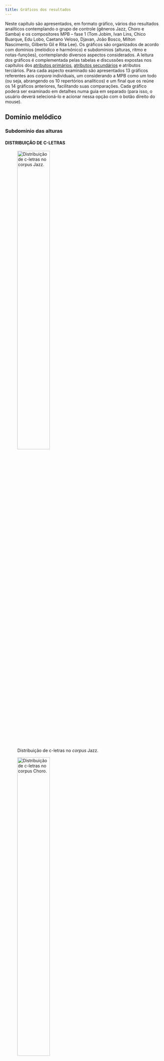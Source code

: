 ```yaml
---
title: Gráficos dos resultados
---
```


Neste capítulo são apresentados, em formato gráfico, vários dso resultados analíticos contemplando o grupo de controle (gêneros Jazz, Choro e Samba) e os compositores MPB -- fase 1 (Tom Jobim, Ivan Lins, Chico Buarque, Edu Lobo, Caetano Veloso, Djavan, João Bosco, Milton Nascimento, Gilberto Gil e Rita Lee). Os gráficos são organizados de acordo com domínios (melódico e harmônico) e subdomínios (alturas, ritmo e notas-funções), contemplando diversos aspectos considerados. A leitura dos gráficos é complementada pelas tabelas e discussões expostas nos capítulos dos [atributos primários](atributos-primarios.qmd),  [atributos secundários](atributos-secundarios.qmd) e atributos terciários.
Para cada aspecto examinado são apresentados 13 gráficos referentes aos *corpora* individuais, um considerando a MPB como um todo (ou seja, abrangendo os 10 repertórios analíticos) e um final que os reúne os 14 gráficos anteriores, facilitando suas comparações. Cada gráfico poderá ser examinado em detalhes numa guia em separado (para isso, o usuário deverá selecioná-lo e acionar nessa opção com o botão direito do mouse).

## Domínio melódico

### Subdomínio das alturas

#### DISTRIBUIÇÃO DE C-LETRAS

![Distribuição de c-letras no *corpus* Jazz.](../figs/grafico-01a.png){width=50% #fig-graf01a}

![Distribuição de c-letras no *corpus* Choro.](../figs/grafico-01b.png){width=50% #fig-graf01b}

![Distribuição de c-letras no *corpus* Samba.](../figs/grafico-01c.png){width=50% #fig-graf01c}

![Distribuição de c-letras no *corpus* Tom Jobim.](../figs/grafico-01d.png){width=50% #fig-graf01d}

![Distribuição de c-letras no *corpus* Ivan Lins.](../figs/grafico-01e.png){width=50% #fig-graf01e}

![Distribuição de c-letras no *corpus* Chico Buarque.](../figs/grafico-01f.png){width=50% #fig-graf01f}

![Distribuição de c-letras no *corpus* Edu Lobo.](../figs/grafico-01g.png){width=50% #fig-graf01g}

![Distribuição de c-letras no *corpus* Caetano Veloso.](../figs/grafico-01h.png){width=50% #fig-graf01h}

![Distribuição de c-letras no *corpus* Djavan.](../figs/grafico-01i.png){width=50% #fig-graf01i}

![Distribuição de c-letras no *corpus* João Bosco.](../figs/grafico-01j.png){width=50% #fig-graf01j}

![Distribuição de c-letras no *corpus* Milton Nascimento.](../figs/grafico-01k.png){width=50% #fig-graf01k}

![Distribuição de c-letras no *corpus* Gilberto Gil.](../figs/grafico-01l.png){width=50% #fig-graf01l}

![Distribuição de c-letras no *corpus* Rita Lee.](../figs/grafico-01m.png){width=50% #fig-graf01m}

![Distribuição de c-letra no conjunto MPB (compositores 1 a 10).](../figs/grafico-01n.png){width=50% #fig-graf01n}

![Comparação das distribuições das c-letras nos *corpora* dos grupo de controle (acima), dos compositores (centro) e do conjunto MPB (abaixo).](../figs/grafico-01.png){width=100% #fig-graf01}

---

#### DISTRIBUIÇÃO DE CARDINALIDADES DE C/R PALAVRAS

![Distribuição de cardinalidades de c/r palavras no *corpus* Jazz.](../figs/grafico-02a.png){width=50% #fig-graf02a}

![Distribuição de cardinalidades de c/r palavras no *corpus* Choro.](../figs/grafico-02b.png){width=50% #fig-graf02b}

![Distribuição de cardinalidades de c/r palavras no *corpus* Samba.](../figs/grafico-02c.png){width=50% #fig-graf02c}

![Distribuição de cardinalidades de c/r palavras no *corpus* Jobim.](../figs/grafico-02d.png){width=50% #fig-graf02d}

![Distribuição de cardinalidades de c/r palavras no *corpus* Lins.](../figs/grafico-02e.png){width=50% #fig-graf02e}

![Distribuição de cardinalidades de c/r palavras no *corpus* Chico.](../figs/grafico-02f.png){width=50% #fig-graf02f}

![Distribuição de cardinalidades de c/r palavras no *corpus* Edu.](../figs/grafico-02g.png){width=50% #fig-graf02g}

![Distribuição de cardinalidades de c/r palavras no *corpus* Caetano.](../figs/grafico-02h.png){width=50% #fig-graf02h}

![Distribuição de cardinalidades de c/r palavras no *corpus* Djavan.](../figs/grafico-02i.png){width=50% #fig-graf02i}

![Distribuição de cardinalidades de c/r palavras no *corpus* Bosco.](../figs/grafico-02j.png){width=50% #fig-graf02j}

![Distribuição de cardinalidades de c/r palavras no *corpus* Milton.](../figs/grafico-02k.png){width=50% #fig-graf02k}

![Distribuição de cardinalidades de c/r palavras no *corpus* Gil.](../figs/grafico-02l.png){width=50% #fig-graf02l}

![Distribuição de cardinalidades de c/r palavras no *corpus* Rita.](../figs/grafico-02m.png){width=50% #fig-graf02m}

![Distribuição  de cardinalidades de c/r palavras no conjunto MPB (compositores 1 a 10).](../figs/grafico-02n.png){width=50% #fig-graf02n}

![Comparação das distribuições das cardinalidades de c/r palavras nos *corpora* dos grupo de controle (acima), dos compositores (centro) e do conjunto MPB (abaixo).](../figs/grafico-02.png){width=100% #fig-graf02}


### Subdomínio do ritmo

#### DISTRIBUIÇÃO DE R-LETRAS

![Distribuição de r-letras no *corpus* Jazz.](../figs/grafico-03a.png){width=50% #fig-graf03a}

![Distribuição de r-letras no *corpus* Choro.](../figs/grafico-03b.png){width=50% #fig-graf03b}

![Distribuição de r-letras no *corpus* Samba.](../figs/grafico-03c.png){width=50% #fig-graf03c}

![Distribuição de r-letras no *corpus* Jobim.](../figs/grafico-03d.png){width=50% #fig-graf03d}

![Distribuição de r-letras no *corpus* Lins.](../figs/grafico-03e.png){width=50% #fig-graf03e}

![Distribuição de r-letras no *corpus* Chico.](../figs/grafico-03f.png){width=50% #fig-graf03f}

![Distribuição de r-letras no *corpus* Edu.](../figs/grafico-03g.png){width=50% #fig-graf03g}

![Distribuição de r-letras no *corpus* Caetano.](../figs/grafico-03h.png){width=50% #fig-graf03h}

![Distribuição de r-letras no *corpus* Djavan.](../figs/grafico-03i.png){width=50% #fig-graf03i}

![Distribuição de r-letras no *corpus* Bosco.](../figs/grafico-03j.png){width=50% #fig-graf03j}

![Distribuição de r-letras no *corpus* Milton.](../figs/grafico-03k.png){width=50% #fig-graf03k}

![Distribuição de r-letras no *corpus* Gil.](../figs/grafico-03l.png){width=50% #fig-graf03l}

![Distribuição de r-letras no *corpus* Rita.](../figs/grafico-03m.png){width=50% #fig-graf03m}

![Distribuição de r-letras no conjunto MPB (compositores 1 a 10).](../figs/grafico-03n.png){width=50% #fig-graf03n}

![Comparação das distribuições de r-letras nos *corpora* dos grupo de controle (acima), dos compositores (centro) e do conjunto MPB (abaixo).](../figs/grafico-03.png){width=100% #fig-graf03}

#### PERFIL MÉTRICO

![Perfil métrico do *corpus* Jazz.](../figs/grafico-04a.png){width=50% #fig-graf04a}

![Perfil métrico do *corpus* Choro.](../figs/grafico-04b.png){width=50% #fig-graf04b}

![Perfil métrico do *corpus* Samba.](../figs/grafico-04c.png){width=50% #fig-graf04c}

![Perfil métrico do *corpus* Jobim.](../figs/grafico-04d.png){width=50% #fig-graf04d}

![Perfil métrico do *corpus* Lins.](../figs/grafico-04e.png){width=50% #fig-graf04e}

![Perfil métrico do *corpus* Chico.](../figs/grafico-04f.png){width=50% #fig-graf04f}

![Perfil métrico do *corpus* Edu.](../figs/grafico-04g.png){width=50% #fig-graf04g}

![Perfil métrico do *corpus* Caetano.](../figs/grafico-04h.png){width=50% #fig-graf04h}

![Perfil métrico do *corpus* Djavan.](../figs/grafico-04i.png){width=50% #fig-graf04i}

![Perfil métrico do *corpus* Bosco.](../figs/grafico-04j.png){width=50% #fig-graf04j}

![Perfil métrico do *corpus* Milton.](../figs/grafico-04k.png){width=50% #fig-graf04k}

![Perfil métrico do *corpus* Gil.](../figs/grafico-04l.png){width=50% #fig-graf04l}

![Perfil métrico do *corpus* Rita.](../figs/grafico-04m.png){width=50% #fig-graf04m}

![Perfil métrico do conjunto MPB (compositores 1 a 10).](../figs/grafico-04n.png){width=50% #fig-graf04n}

![Comparação dos perfis métricos dos *corpora* dos grupo de controle (acima), dos compositores (centro) e do conjunto MPB (abaixo).](../figs/grafico-04.png){width=100% #fig-graf04}


### Subdomínio das notas-funções

#### TEIAS GLOBAIS DE NOTAS-FUNÇÕES

![Teia global de notas-funções (valores médios) do *corpus* Jazz.](../figs/grafico-05a.png){width=50% #fig-graf05a}

![Teia global de notas-funções (valores médios) do *corpus* Choro.](../figs/grafico-05b.png){width=50% #fig-graf05b}

![Teia global de notas-funções (valores médios) do *corpus* Samba.](../figs/grafico-05c.png){width=50% #fig-graf05c}

![Teia global de notas-funções (valores médios) do *corpus* Jobim.](../figs/grafico-05d.png){width=50% #fig-graf05d}

![Teia global de notas-funções (valores médios) do *corpus* Lins.](../figs/grafico-05e.png){width=50% #fig-graf05e}

![Teia global de notas-funções (valores médios) do *corpus* Chico.](../figs/grafico-05f.png){width=50% #fig-graf05f}

![Teia global de notas-funções (valores médios) do *corpus* Edu.](../figs/grafico-05g.png){width=50% #fig-graf05g}

![Teia global de notas-funções (valores médios) do *corpus* Caetano.](../figs/grafico-05h.png){width=50% #fig-graf05h}

![Teia global de notas-funções (valores médios) do *corpus* Djavan.](../figs/grafico-05i.png){width=50% #fig-graf05i}

![Teia global de notas-funções (valores médios) do *corpus* Bosco.](../figs/grafico-05j.png){width=50% #fig-graf05j}

![Teia global de notas-funções (valores médios) do *corpus* Milton.](../figs/grafico-05k.png){width=50% #fig-graf05k}

![Teia global de notas-funções (valores médios) do *corpus* Gil.](../figs/grafico-05l.png){width=50% #fig-graf05l}

![Teia global de notas-funções (valores médios) do *corpus* Rita.](../figs/grafico-05m.png){width=50% #fig-graf05m}

![Teia global de notas-funções (valores médios) do conjunto MPB (compositores 1 a 10).](../figs/grafico-05n.png){width=50% #fig-graf05n}

![Comparação das teias globais de notas-funções (valores médios) dos *corpora* dos grupo de controle (acima), dos compositores (centro) e do conjunto MPB (abaixo).](../figs/grafico-05.png){width=100% #fig-graf05}

------------

## Domínio harmônico

#### DISTRIBUIÇÃO DE TONALIDADES

![Distribuição de tonalidades principais no *corpus* Jazz.](../figs/grafico-06a.png){width=50% #fig-graf06a}

![Distribuição de tonalidades principais no *corpus* Choro.](../figs/grafico-06b.png){width=50% #fig-graf06b}

![Distribuição de tonalidades principais no *corpus* Samba.](../figs/grafico-06c.png){width=50% #fig-graf06c}

![Distribuição de tonalidades principais no *corpus* Jobim.](../figs/grafico-06d.png){width=50% #fig-graf06d}

![Distribuição de tonalidades principais no *corpus* Lins.](../figs/grafico-06e.png){width=50% #fig-graf06e}

![Distribuição de tonalidades principais no *corpus* Chico.](../figs/grafico-06f.png){width=50% #fig-graf06f}

![Distribuição de tonalidades principais no *corpus* Edu.](../figs/grafico-06g.png){width=50% #fig-graf06g}

![Distribuição de tonalidades principais no *corpus* Caetano.](../figs/grafico-06h.png){width=50% #fig-graf06h}

![Distribuição de tonalidades principais no *corpus* Djavan.](../figs/grafico-06i.png){width=50% #fig-graf06i}

![Distribuição de tonalidades principais no *corpus* Bosco.](../figs/grafico-06j.png){width=50% #fig-graf06j}

![Distribuição de tonalidades principais no *corpus* Milton.](../figs/grafico-06k.png){width=50% #fig-graf06k}

![Distribuição de tonalidades principais no *corpus* Gil.](../figs/grafico-06l.png){width=50% #fig-graf06l}

![Distribuição de tonalidades principais no *corpus* Rita.](../figs/grafico-06m.png){width=50% #fig-graf06m}

![Distribuição de tonalidades principais no conjunto MPB (compositores 1 a 10).](../figs/grafico-06n.png){width=50% #fig-graf06n}

![Comparação das distribuições de tonalidades principais nos *corpora* dos grupo de controle (acima), dos compositores (centro) e do conjunto MPB (abaixo).](../figs/grafico-06.png){width=100% #fig-graf06}

#### DISTRIBUIÇÃO DE RELAÇÕES BINÁRIAS TONAIS

![Distribuição de RBTs no *corpus* Jazz.](../figs/grafico-07a.png){width=50% #fig-graf07a}

![Distribuição de RBTs no *corpus* Choro.](../figs/grafico-07b.png){width=50% #fig-graf07b}

![Distribuição de RBTs no *corpus* Samba.](../figs/grafico-07c.png){width=50% #fig-graf07c}

![Distribuição de RBTs no *corpus* Jobim.](../figs/grafico-07d.png){width=50% #fig-graf07d}

![Distribuição de RBTs no *corpus* Lins.](../figs/grafico-07e.png){width=50% #fig-graf07e}

![Distribuição de RBTs no *corpus* Chico.](../figs/grafico-07f.png){width=50% #fig-graf07f}

![Distribuição de RBTs no *corpus* Edu.](../figs/grafico-07g.png){width=50% #fig-graf07g}

![Distribuição de RBTs no *corpus* Caetano.](../figs/grafico-07h.png){width=50% #fig-graf07h}

![Distribuição de RBTs no *corpus* Djavan.](../figs/grafico-07i.png){width=50% #fig-graf07i}

![Distribuição de RBTs no *corpus* Bosco.](../figs/grafico-07j.png){width=50% #fig-graf07j}

![Distribuição de RBTs no *corpus* Milton.](../figs/grafico-07k.png){width=50% #fig-graf07k}

![Distribuição de RBTs no *corpus* Gil.](../figs/grafico-07l.png){width=50% #fig-graf07l}

![Distribuição de RBTs no *corpus* Rita.](../figs/grafico-07m.png){width=50% #fig-graf07m}

![Distribuição de RBTs no conjunto MPB (compositores 1 a 10).](../figs/grafico-07n.png){width=50% #fig-graf07n}

![Comparação das distribuições de RBTs nos *corpora* dos grupo de controle (acima), dos compositores (centro) e do conjunto MPB (abaixo).](../figs/grafico-07.png){width=100% #fig-graf07}

#### DISTRIBUIÇÃO DE ACORDES ESPECÍFICOS

![Distribuição de acordes específicos (considerando os 40 mais recorrentes) no *corpus* Jazz.](../figs/grafico-08a.png){width=50% #fig-graf08a}

![Distribuição de acordes específicos (considerando os 40 mais recorrentes) no *corpus* Choro.](../figs/grafico-08b.png){width=50% #fig-graf08b}

![Distribuição de acordes específicos (considerando os 40 mais recorrentes) no *corpus* Samba.](../figs/grafico-08c.png){width=50% #fig-graf08c}

![Distribuição de acordes específicos (considerando os 40 mais recorrentes) no *corpus* Jobim.](../figs/grafico-08d.png){width=50% #fig-graf08d}

![Distribuição de acordes específicos (considerando os 40 mais recorrentes) no *corpus* Lins.](../figs/grafico-08e.png){width=50% #fig-graf08e}

![Distribuição de acordes específicos (considerando os 40 mais recorrentes) no *corpus* Chico.](../figs/grafico-08f.png){width=50% #fig-graf08f}

![Distribuição de acordes específicos (considerando os 40 mais recorrentes) no *corpus* Edu.](../figs/grafico-08g.png){width=50% #fig-graf08g}

![Distribuição de acordes específicos (considerando os 40 mais recorrentes) no *corpus* Caetano.](../figs/grafico-08h.png){width=50% #fig-graf08h}

![Distribuição de acordes específicos (considerando os 40 mais recorrentes) no *corpus* Djavan.](../figs/grafico-08i.png){width=50% #fig-graf08i}

![Distribuição de acordes específicos (considerando os 40 mais recorrentes) no *corpus* Bosco.](../figs/grafico-08j.png){width=50% #fig-graf08j}

![Distribuição de acordes específicos (considerando os 40 mais recorrentes) no *corpus* Milton.](../figs/grafico-08k.png){width=50% #fig-graf08k}

![Distribuição de acordes específicos (considerando os 40 mais recorrentes) no *corpus* Gil.](../figs/grafico-08l.png){width=50% #fig-graf08l}

![Distribuição de acordes específicos (considerando os 40 mais recorrentes) no *corpus* Rita.](../figs/grafico-08m.png){width=50% #fig-graf08m}

![Distribuição de acordes específicos (considerando os 40 mais recorrentes) no conjunto MPB (compositores 1 a 10).](../figs/grafico-08n.png){width=50% #fig-graf08n}

![Comparação das distribuições de acordes específicos (considerando os 40 mais recorrentes) nos *corpora* dos grupo de controle (acima), dos compositores (centro) e do conjunto MPB (abaixo).](../figs/grafico-08.png){width=100% #fig-graf08}

#### DISTRIBUIÇÃO DE TIPOS ACORDAIS

![Distribuição de TAs (considerando os 40 mais recorrentes) no *corpus* Jazz.](../figs/grafico-09a.png){width=50% #fig-graf09a}

![Distribuição de TAs (considerando os 40 mais recorrentes) no *corpus* Choro.](../figs/grafico-09b.png){width=50% #fig-graf09b}

![Distribuição de TAs (considerando os 40 mais recorrentes) no *corpus* Samba.](../figs/grafico-09c.png){width=50% #fig-graf09c}

![Distribuição de TAs (considerando os 40 mais recorrentes) no *corpus* Jobim.](../figs/grafico-09d.png){width=50% #fig-graf09d}

![Distribuição de TAs (considerando os 40 mais recorrentes) no *corpus* Lins.](../figs/grafico-09e.png){width=50% #fig-graf09e}

![Distribuição de TAs (considerando os 40 mais recorrentes) no *corpus* Chico.](../figs/grafico-09f.png){width=50% #fig-graf09f}

![Distribuição de TAs (considerando os 40 mais recorrentes) no *corpus* Edu.](../figs/grafico-09g.png){width=50% #fig-graf09g}

![Distribuição de TAs (considerando os 40 mais recorrentes) no *corpus* Caetano.](../figs/grafico-09h.png){width=50% #fig-graf09h}

![Distribuição de TAs (considerando os 40 mais recorrentes) no *corpus* Djavan.](../figs/grafico-09i.png){width=50% #fig-graf09i}

![Distribuição de TAs (considerando os 40 mais recorrentes) no *corpus* Bosco.](../figs/grafico-09j.png){width=50% #fig-graf09j}

![Distribuição de TAs (considerando os 40 mais recorrentes) no *corpus* Milton.](../figs/grafico-09k.png){width=50% #fig-graf09k}

![Distribuição de TAs (considerando os 40 mais recorrentes) no *corpus* Gil.](../figs/grafico-09l.png){width=50% #fig-graf09l}

![Distribuição de TAs (considerando os 40 mais recorrentes) no *corpus* Rita.](../figs/grafico-09m.png){width=50% #fig-graf09m}

![Distribuição de TAs (considerando os 40 mais recorrentes) no conjunto MPB (compositores 1 a 10).](../figs/grafico-09n.png){width=50% #fig-graf09n}

![Comparação das distribuições de TAs (considerando os 40 mais recorrentes) nos *corpora* dos grupo de controle (acima), dos compositores (centro) e do conjunto MPB (abaixo).](../figs/grafico-09.png){width=100% #fig-graf09}

#### DISTRIBUIÇÃO DAS CATEGORIAS FUNCIONAIS

![Distribuição de categorias funcionais (considerando os 40 mais recorrentes) no *corpus* Jazz.](../figs/grafico-10a.png){width=50% #fig-graf10a}

![Distribuição de categorias funcionais (considerando os 40 mais recorrentes) no *corpus* Choro.](../figs/grafico-10b.png){width=50% #fig-graf10b}

![Distribuição de categorias funcionais (considerando os 40 mais recorrentes) no *corpus* Samba.](../figs/grafico-10c.png){width=50% #fig-graf10c}

![Distribuição de categorias funcionais (considerando os 40 mais recorrentes) no *corpus* Jobim.](../figs/grafico-10d.png){width=50% #fig-graf10d}

![Distribuição de categorias funcionais (considerando os 40 mais recorrentes) no *corpus* Lins.](../figs/grafico-10e.png){width=50% #fig-graf10e}

![Distribuição de categorias funcionais (considerando os 40 mais recorrentes) no *corpus* Chico.](../figs/grafico-10f.png){width=50% #fig-graf10f}

![Distribuição de categorias funcionais (considerando os 40 mais recorrentes) no *corpus* Edu.](../figs/grafico-10g.png){width=50% #fig-graf10g}

![Distribuição de categorias funcionais (considerando os 40 mais recorrentes) no *corpus* Caetano.](../figs/grafico-10h.png){width=50% #fig-graf10h}

![Distribuição de categorias funcionais (considerando os 40 mais recorrentes) no *corpus* Djavan.](../figs/grafico-10i.png){width=50% #fig-graf10i}

![Distribuição de categorias funcionais (considerando os 40 mais recorrentes) no *corpus* Bosco.](../figs/grafico-10j.png){width=50% #fig-graf10j}

![Distribuição de categorias funcionais (considerando os 40 mais recorrentes) no *corpus* Milton.](../figs/grafico-10k.png){width=50% #fig-graf10k}

![Distribuição de categorias funcionais (considerando os 40 mais recorrentes) no *corpus* Gil.](../figs/grafico-10l.png){width=50% #fig-graf10l}

![Distribuição de categorias funcionais (considerando os 40 mais recorrentes) no *corpus* Rita.](../figs/grafico-10m.png){width=50% #fig-graf10m}

![Distribuição de categorias funcionais (considerando os 40 mais recorrentes) no conjunto MPB (compositores 1 a 10).](../figs/grafico-10n.png){width=50% #fig-graf10n}

![Comparação das distribuições de categorias funcionais (considerando os 40 mais recorrentes) nos *corpora* dos grupo de controle (acima), dos compositores (centro) e do conjunto MPB (abaixo).](../figs/grafico-10.png){width=100% #fig-graf10}

#### DISTRIBUIÇÃO DE RELAÇÕES BINÁRIAS FUNCIONAIS

![Distribuição de RBFs (considerando os 40 mais recorrentes) no *corpus* Jazz.](../figs/grafico-11a.png){width=50% #fig-graf11a}

![Distribuição de RBFs (considerando os 40 mais recorrentes) no *corpus* Choro.](../figs/grafico-11b.png){width=50% #fig-graf11b}

![Distribuição de RBFs (considerando os 40 mais recorrentes) no *corpus* Samba.](../figs/grafico-11c.png){width=50% #fig-graf11c}

![Distribuição de RBFs (considerando os 40 mais recorrentes) no *corpus* Jobim.](../figs/grafico-11d.png){width=50% #fig-graf11d}

![Distribuição de RBFs (considerando os 40 mais recorrentes) no *corpus* Lins.](../figs/grafico-11e.png){width=50% #fig-graf11e}

![Distribuição de RBFs (considerando os 40 mais recorrentes) no *corpus* Chico.](../figs/grafico-11f.png){width=50% #fig-graf11f}

![Distribuição de RBFs (considerando os 40 mais recorrentes) no *corpus* Edu.](../figs/grafico-11g.png){width=50% #fig-graf11g}

![Distribuição de RBFs (considerando os 40 mais recorrentes) no *corpus* Caetano.](../figs/grafico-11h.png){width=50% #fig-graf11h}

![Distribuição de RBFs (considerando os 40 mais recorrentes) no *corpus* Djavan.](../figs/grafico-11i.png){width=50% #fig-graf11i}

![Distribuição de RBFs (considerando os 40 mais recorrentes) no *corpus* Bosco.](../figs/grafico-11j.png){width=50% #fig-graf11j}

![Distribuição de RBFs (considerando os 40 mais recorrentes) no *corpus* Milton.](../figs/grafico-11k.png){width=50% #fig-graf11k}

![Distribuição de RBFs (considerando os 40 mais recorrentes) no *corpus* Gil.](../figs/grafico-11l.png){width=50% #fig-graf11l}

![Distribuição de RBFs (considerando os 40 mais recorrentes) no *corpus* Rita.](../figs/grafico-11m.png){width=50% #fig-graf11m}

![Distribuição de RBFs (considerando os 40 mais recorrentes) no conjunto MPB (compositores 1 a 10).](../figs/grafico-11n.png){width=50% #fig-graf11n}

![Comparação das distribuições de RBFs (considerando os 40 mais recorrentes) nos *corpora* dos grupo de controle (acima), dos compositores (centro) e do conjunto MPB (abaixo).](../figs/grafico-11.png){width=100% #fig-graf11}


#### DISTRIBUIÇÃO DE RELAÇÕES BINÁRIAS FUNCIONAIS EM ALTO NÍVEL (entre classes funcionais)

![Distribuição de RBFs em alto nível no *corpus* Jazz.](../figs/grafico-12a.png){width=50% #fig-graf12a}

![Distribuição de RBFs em alto nível no *corpus* Choro.](../figs/grafico-12b.png){width=50% #fig-graf12b}

![Distribuição de RBFs em alto nível no *corpus* Samba.](../figs/grafico-12c.png){width=50% #fig-graf12c}

![Distribuição de RBFs em alto nível no *corpus* Jobim.](../figs/grafico-12d.png){width=50% #fig-graf12d}

![Distribuição de RBFs em alto nível no *corpus* Lins.](../figs/grafico-12e.png){width=50% #fig-graf12e}

![Distribuição de RBFs em alto nível no *corpus* Chico.](../figs/grafico-12f.png){width=50% #fig-graf12f}

![Distribuição de RBFs em alto nível no *corpus* Edu.](../figs/grafico-12g.png){width=50% #fig-graf12g}

![Distribuição de RBFs em alto nível no *corpus* Caetano.](../figs/grafico-12h.png){width=50% #fig-graf12h}

![Distribuição de RBFs em alto nível no *corpus* Djavan.](../figs/grafico-12i.png){width=50% #fig-graf12i}

![Distribuição de RBFs em alto nível no *corpus* Bosco.](../figs/grafico-12j.png){width=50% #fig-graf12j}

![Distribuição de RBFs em alto nível no *corpus* Milton.](../figs/grafico-12k.png){width=50% #fig-graf12k}

![Distribuição de RBFs em alto nível no *corpus* Gil.](../figs/grafico-12l.png){width=50% #fig-graf12l}

![Distribuição de RBFs em alto nível no *corpus* Rita.](../figs/grafico-12m.png){width=50% #fig-graf12m}

![Distribuição de RBFs em alto nível no conjunto MPB (compositores 1 a 10).](../figs/grafico-12n.png){width=50% #fig-graf12n}

![Comparação das distribuições de RBFs em alto nível nos *corpora* dos grupo de controle (acima), dos compositores (centro) e do conjunto MPB (abaixo).](../figs/grafico-12.png){width=100% #fig-graf12}


#### DISTRIBUIÇÃO DOS *GENERA* DE TIPOS ACORDAIS

![Distribuição dos *genera* de tipos acordais no *corpus* Jazz.](../figs/graficos-13a.png){width=50% #fig-graf13a}

![Distribuição dos *genera* de tipos acordais no *corpus* Choro.](../figs/graficos-13b.png){width=50% #fig-graf13b}

![Distribuição dos *genera* de tipos acordais no *corpus* Samba.](../figs/graficos-13c.png){width=50% #fig-graf13c}

![Distribuição dos *genera* de tipos acordais no *corpus* Jobim.](../figs/graficos-13d.png){width=50% #fig-graf13d}

![Distribuição dos *genera* de tipos acordais no *corpus* Lins.](../figs/grafico-13e.png){width=50% #fig-graf13e}

![Distribuição dos *genera* de tipos acordais no *corpus* Chico.](../figs/grafico-13f.png){width=50% #fig-graf13f}

![Distribuição dos *genera* de tipos acordais no *corpus* Edu.](../figs/graficos-13g.png){width=50% #fig-graf13g}

![Distribuição dos *genera* de tipos acordais no *corpus* Caetano.](../figs/graficos-13h.png){width=50% #fig-graf13h}

![Distribuição dos *genera* de tipos acordais no *corpus* Djavan.](../figs/graficos-13i.png){width=50% #fig-graf13i}

![Distribuição dos *genera* de tipos acordais no *corpus* Bosco.](../figs/graficos-13j.png){width=50% #fig-graf13j}

![Distribuição dos *genera* de tipos acordais no *corpus* Milton.](../figs/graficos-13k.png){width=50% #fig-graf13k}

![Distribuição dos *genera* de tipos acordais no *corpus* Gil.](../figs/graficos-13l.png){width=50% #fig-graf13l}

![Distribuição dos *genera* de tipos acordais no *corpus* Rita.](../figs/graficos-13m.png){width=50% #fig-graf13m}

![Distribuição dos *genera* de tipos acordais no conjunto MPB (compositores 1 a 10).](../figs/graficos-13n.png){width=50% #fig-graf13n}


![Comparação das distribuições dos *genera* de tipos acordais nos *corpora* dos grupo de controle (acima), dos compositores (centro) e do conjunto MPB (abaixo).](../figs/grafico-13.png){width=100% #fig-graf13}
